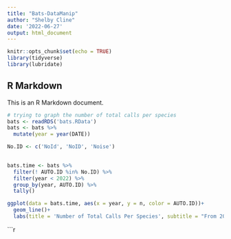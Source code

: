 ```yaml
---
title: "Bats-DataManip"
author: "Shelby Cline"
date: '2022-06-27'
output: html_document
---
```


```r
knitr::opts_chunk$set(echo = TRUE)
library(tidyverse)
library(lubridate)
```

## R Markdown

This is an R Markdown document. 

```r
# trying to graph the number of total calls per species
bats <- readRDS('bats.RData')
bats <- bats %>% 
  mutate(year = year(DATE))

No.ID <- c('NoId', 'NoID', 'Noise')
  

bats.time <- bats %>% 
  filter(! AUTO.ID %in% No.ID) %>% 
  filter(year < 2022) %>% 
  group_by(year, AUTO.ID) %>%
  tally()

ggplot(data = bats.time, aes(x = year, y = n, color = AUTO.ID))+
  geom_line()+
  labs(title = 'Number of Total Calls Per Species', subtitle = "From 2017-2021", x = 'Year', y = 'Number of Calls')
```


```r